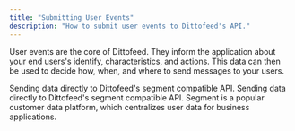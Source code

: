 ```yaml
---
title: "Submitting User Events"
description: "How to submit user events to Dittofeed's API."
---
```


User events are the core of Dittofeed. They inform the application about your end users's identify, characteristics, and actions. This data can then be used to decide how, when, and where to send messages to your users.

<CardGroup cols={2}>
  <Card title="SDK" icon="book" color="#4CAF50" href="/integrations/sdks">
    Sending data directly to Dittofeed's segment compatible API.
  </Card>
  <Card title="REST API" icon="server" color="#ea5a0c" href="/integrations/sources/api">
    Sending data directly to Dittofeed's segment compatible API.
  </Card>
  <Card title="Using Segment.io as an event Source" icon="pipe-section" color="#0285c7" href="/integrations/sources/segment">
    Segment is a popular customer data platform, which centralizes user data for business applications.
  </Card>
</CardGroup>
